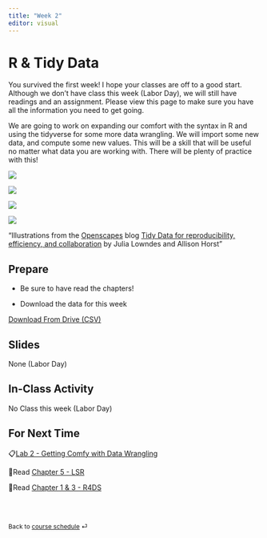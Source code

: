 ```yaml
---
title: "Week 2"
editor: visual
---
```


# R & Tidy Data

You survived the first week! I hope your classes are off to a good start. Although we don't have class this week (Labor Day), we will still have readings and an assignment. Please view this page to make sure you have all the information you need to get going.

We are going to work on expanding our comfort with the syntax in R and using the tidyverse for some more data wrangling. We will import some new data, and compute some new values. This will be a skill that will be useful no matter what data you are working with. There will be plenty of practice with this!

![](images/clipboard-2598929654.jpeg){fig-alt="Stylized text providing an overview of Tidy Data. The top reads “Tidy data is a standard way of mapping the meaning of a dataset to its structure. - Hadley Wickham.” On the left reads “In tidy data: each variable forms a column; each observation forms a row; each cell is a single measurement.” There is an example table on the lower right with columns ‘id’, ‘name’ and ‘color’ with observations for different cats, illustrating tidy data structure." fig-align="center"}

![](images/clipboard-2360662664.jpeg){fig-alt="There are two sets of anthropomorphized data tables. The top group of three tables are all rectangular and smiling, with a shared speech bubble reading “our columns are variables and our rows are observations!”. Text to the left of that group reads “The standard structure of tidy data means that “tidy datasets are all alike…” The lower group of four tables are all different shapes, look ragged and concerned, and have different speech bubbles reading (from left to right) “my column are values and my rows are variables”, “I have variables in columns AND in rows”, “I have multiple variables in a single column”, and “I don’t even KNOW what my deal is.” Next to the frazzled data tables is text “...but every messy dataset is messy in its own way. -Hadley Wickham.”" fig-align="center"}

![](images/clipboard-3996106271.jpeg){fig-alt="On the left is a happy cute fuzzy monster holding a rectangular data frame with a tool that fits the data frame shape. On the workbench behind the monster are other data frames of similar rectangular shape, and neatly arranged tools that also look like they would fit those data frames. The workbench looks uncluttered and tidy. The text above the tidy workbench reads “When working with tidy data, we can use the same tools in similar ways for different datasets…” On the right is a cute monster looking very frustrated, using duct tape and other tools to haphazardly tie data tables together, each in a different way. The monster is in front of a messy, cluttered workbench. The text above the frustrated monster reads “...but working with untidy data often means reinventing the wheel with one-time approaches that are hard to iterate or reuse.”" fig-align="center"}

![](images/clipboard-1634193936.jpeg){fig-alt="Cute fuzzy monsters putting rectangular data tables onto a conveyor belt. Along the conveyor belt line are different automated “stations” that update the data, reading “WRANGLE”, “VISUALIZE”, and “MODEL”. A monster at the end of the conveyor belt is carrying away a table that reads “Complete analysis.”" fig-align="center"}

"Illustrations from the [Openscapes](https://www.openscapes.org/) blog [Tidy Data for reproducibility, efficiency, and collaboration](https://www.openscapes.org/blog/2020/10/12/tidy-data/) by Julia Lowndes and Allison Horst"

## Prepare

-   Be sure to have read the chapters!

-   Download the data for this week

<a href="https://drive.google.com/file/d/1zPHM4qR8j70vM1isyfl3cJyC5so_iLts/view?usp=sharing" download="TIPI_Data.csv">Download From Drive (CSV)</a>

## Slides

None (Labor Day)

## In-Class Activity

No Class this week (Labor Day)

## For Next Time

📋[Lab 2 - Getting Comfy with Data Wrangling](../labs/lab-2_data-wrangling.html)

📖Read [Chapter 5 - LSR](https://learningstatisticswithr.com/book/){target="_blank"}

📖Read [Chapter 1 & 3 - R4DS](https://r4ds.hadley.nz/){target="_blank"}

<br><br>

::: {style="font-size: 0.875em;"}
Back to [course schedule](/ "Course schedule") ⏎
:::
